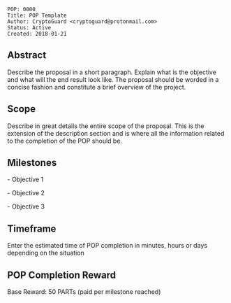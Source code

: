 <pre>
POP: 0000
Title: POP Template
Author: CryptoGuard <cryptoguard@protonmail.com>
Status: Active
Created: 2018-01-21
</pre>

==Abstract==

Describe the proposal in a short paragraph. Explain what is the objective and what will the end result look like. The proposal should be worded in a concise fashion and constitute a brief overview of the project.

==Scope==
Describe in great details the entire scope of the proposal. This is the extension of the description section and is where all the information related to the completion of the POP should be.

==Milestones==
- Objective 1

- Objective 2

- Objective 3

==Timeframe==
Enter the estimated time of POP completion in minutes, hours or days depending on the situation

==POP Completion Reward==
Base Reward: 50 PARTs (paid per milestone reached)
